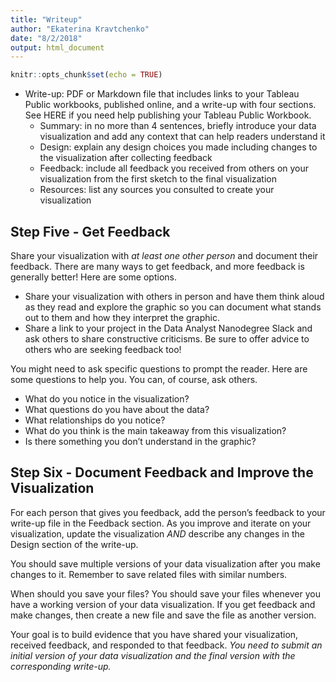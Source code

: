 ```yaml
---
title: "Writeup"
author: "Ekaterina Kravtchenko"
date: "8/2/2018"
output: html_document
---
```


```r
knitr::opts_chunk$set(echo = TRUE)
```

* Write-up: PDF or Markdown file that includes links to your Tableau Public workbooks, published online, and a write-up with four sections. See HERE if you need help publishing your Tableau Public Workbook.
    - Summary: in no more than 4 sentences, briefly introduce your data visualization and add any context that can help readers understand it
    - Design: explain any design choices you made including changes to the visualization after collecting feedback
    - Feedback: include all feedback you received from others on your visualization from the first sketch to the final visualization
    - Resources: list any sources you consulted to create your visualization

## Step Five - Get Feedback

Share your visualization with *at least one other person* and document their feedback. There are many ways to get feedback, and more feedback is generally better! Here are some options.

* Share your visualization with others in person and have them think aloud as they read and explore the graphic so you can document what stands out to them and how they interpret the graphic.
* Share a link to your project in the Data Analyst Nanodegree Slack and ask others to share constructive criticisms. Be sure to offer advice to others who are seeking feedback too!

You might need to ask specific questions to prompt the reader. Here are some questions to help you. You can, of course, ask others.

* What do you notice in the visualization?
* What questions do you have about the data?
* What relationships do you notice?
* What do you think is the main takeaway from this visualization?
* Is there something you don’t understand in the graphic?

## Step Six - Document Feedback and Improve the Visualization

For each person that gives you feedback, add the person’s feedback to your write-up file in the Feedback section. As you improve and iterate on your visualization, update the visualization *AND* describe any changes in the Design section of the write-up.

You should save multiple versions of your data visualization after you make changes to it. Remember to save related files with similar numbers.

When should you save your files? You should save your files whenever you have a working version of your data visualization. If you get feedback and make changes, then create a new file and save the file as another version.

Your goal is to build evidence that you have shared your visualization, received feedback, and responded to that feedback. *You need to submit an initial version of your data visualization and the final version with the corresponding write-up.*
